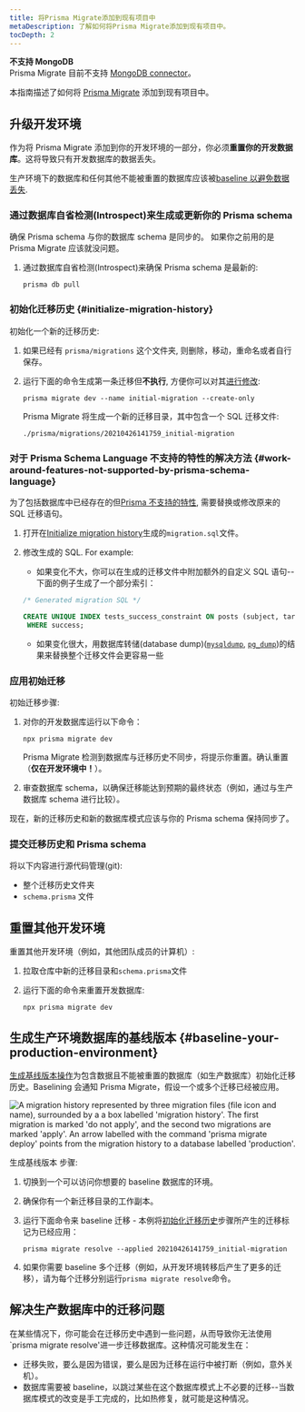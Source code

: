 ```yaml
---
title: 将Prisma Migrate添加到现有项目中
metaDescription: 了解如何将Prisma Migrate添加到现有项目中。
tocDepth: 2
---
```


<TopBlock>

<Admonition type="warning">

**不支持 MongoDB** <br />
Prisma Migrate 目前不支持 [MongoDB connector](../../../concepts/database-connectors/mongodb)。

</Admonition>

本指南描述了如何将 [Prisma Migrate](../../../concepts/components/prisma-migrate) 添加到现有项目中。

</TopBlock>

## 升级开发环境

作为将 Prisma Migrate 添加到你的开发环境的一部分，你必须**重置你的开发数据库**。这将导致只有开发数据库的数据丢失。

生产环境下的数据库和任何其他不能被重置的数据库应该被[baseline 以避免数据丢失](#baseline-your-production-environment).

### 通过数据库自省检测(Introspect)来生成或更新你的 Prisma schema

确保 Prisma schema 与你的数据库 schema 是同步的。 如果你之前用的是 Prisma Migrate 应该就没问题。

1. 通过数据库自省检测(Introspect)来确保 Prisma schema 是最新的:

   ```terminal
   prisma db pull
   ```

### 初始化迁移历史 {#initialize-migration-history}

初始化一个新的迁移历史:

1. 如果已经有 `prisma/migrations` 这个文件夹, 则删除，移动，重命名或者自行保存。

1. 运行下面的命令生成第一条迁移但**不执行**, 方便你可以对其[进行修改](#work-around-features-not-supported-by-prisma-schema-language):

   ```terminal
   prisma migrate dev --name initial-migration --create-only
   ```

   Prisma Migrate 将生成一个新的迁移目录，其中包含一个 SQL 迁移文件:

   ```
   ./prisma/migrations/20210426141759_initial-migration
   ```

### 对于 Prisma Schema Language 不支持的特性的解决方法 {#work-around-features-not-supported-by-prisma-schema-language}

为了包括数据库中已经存在的但[Prisma 不支持的特性](include-unsupported-database-features), 需要替换或修改原来的 SQL 迁移语句。

1. 打开在[Initialize migration history](#initialize-migration-history)生成的`migration.sql`文件。

1. 修改生成的 SQL. For example:

   - 如果变化不大，你可以在生成的迁移文件中附加额外的自定义 SQL 语句--下面的例子生成了一个部分索引：

   ```sql highlight=3,4;add
   /* Generated migration SQL */

   CREATE UNIQUE INDEX tests_success_constraint ON posts (subject, target)
    WHERE success;
   ```

   - 如果变化很大，用数据库转储(database dump)([`mysqldump`](https://dev.mysql.com/doc/refman/8.0/en/mysqldump.html), [`pg_dump`](https://www.postgresql.org/docs/12/app-pgdump.html))的结果来替换整个迁移文件会更容易一些

### 应用初始迁移

初始迁移步骤:

1. 对你的开发数据库运行以下命令：

   ```terminal
   npx prisma migrate dev
   ```

   Prisma Migrate 检测到数据库与迁移历史不同步，将提示你重置。确认重置（**仅在开发环境中！**）。

1. 审查数据库 schema，以确保迁移能达到预期的最终状态（例如，通过与生产数据库 schema 进行比较）。

现在，新的迁移历史和新的数据库模式应该与你的 Prisma schema 保持同步了。

### 提交迁移历史和 Prisma schema

将以下内容进行源代码管理(git):

- 整个迁移历史文件夹
- `schema.prisma` 文件

## 重置其他开发环境

重置其他开发环境（例如，其他团队成员的计算机）:

1. 拉取仓库中新的迁移目录和`schema.prisma`文件
2. 运行下面的命令来重置开发数据库:

   ```terminal
   npx prisma migrate dev
   ```

## 生成生产环境数据库的基线版本 {#baseline-your-production-environment}

[生成基线版本操作](baselining)为包含数据且不能被重置的数据库（如生产数据库）初始化迁移历史。Baselining 会通知 Prisma Migrate，假设一个或多个迁移已经被应用。

![A migration history represented by three migration files (file icon and name), surrounded by a a box labelled 'migration history'. The first migration is marked 'do not apply', and the second two migrations are marked 'apply'. An arrow labelled with the command 'prisma migrate deploy' points from the migration history to a database labelled 'production'.](deploy-db.png)

生成基线版本 步骤:

1. 切换到一个可以访问你想要的 baseline 数据库的环境。
1. 确保你有一个新迁移目录的工作副本。
1. 运行下面命令来 baseline 迁移 - 本例将[初始化迁移历史](#initialize-migration-history)步骤所产生的迁移标记为已经应用：

   ```terminal
   prisma migrate resolve --applied 20210426141759_initial-migration
   ```

1. 如果你需要 baseline 多个迁移（例如，从开发环境转移后产生了更多的迁移），请为每个迁移分别运行`prisma migrate resolve`命令。

## 解决生产数据库中的迁移问题

在某些情况下，你可能会在迁移历史中遇到一些问题，从而导致你无法使用`prisma migrate resolve'进一步迁移数据库。这种情况可能发生在：

- 迁移失败，要么是因为错误，要么是因为迁移在运行中被打断（例如，意外关机）。
- 数据库需要被 baseline，以跳过某些在这个数据库模式上不必要的迁移--当数据库模式的改变是手工完成的，比如热修复，就可能是这种情况。
